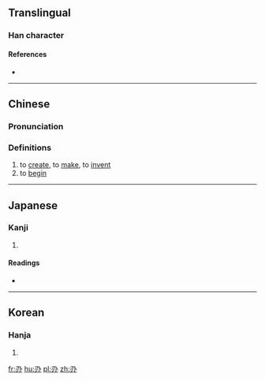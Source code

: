 {{also|創}}
==Translingual==

===Han character===
{{Han char|rn=18|rad=刀|as=02|sn=4|four=|canj=SHC|ids=⿰刃丶}}

====References====
* {{Han ref|kx=0136.030|dkj=01852|dj=0304.110|hdz=10323.010|uh=5205|ud=20997}}

----

==Chinese==
{{zh-forms}}

===Pronunciation===
{{zh-pron
|m=chuāng
|c=cong1
|mc=
|oc=
|ma=
|cat=v
}}

===Definitions===
# to [[create]], to [[make]], to [[invent]]
# to [[begin]]

----

==Japanese==

===Kanji===
{{ja-kanji|grade=|rs=刀02}}

# {{defn|lang=ja|sort=刀02}}

====Readings====
* {{ja-readings|on=[[そう]] (sō), [[しょう]] (shō)|kun=[[けずしける]] (kezushikeru)}}

----

==Korean==

===Hanja===
{{ko-hanja|hangeul=창|rv=chang|mr=ch'ang|y=chang}}

# {{defn|lang=ko|sort=刀02}}

[[fr:刅]]
[[hu:刅]]
[[pl:刅]]
[[zh:刅]]